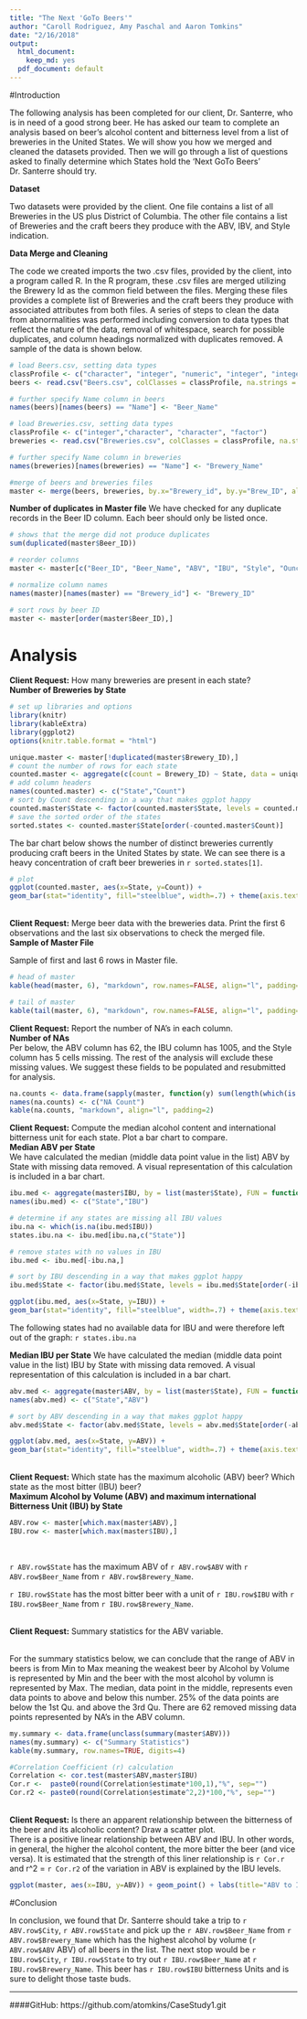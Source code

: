 ```yaml
---
title: "The Next 'GoTo Beers'"
author: "Caroll Rodriguez, Amy Paschal and Aaron Tomkins"
date: "2/16/2018"
output:
  html_document:
    keep_md: yes
  pdf_document: default
---
```

#Introduction
<p>The following analysis has been completed for our client, Dr. Santerre, who is in need of a good strong beer. He has asked our team to complete an analysis based on beer's alcohol content and bitterness level from a list of breweries in the United States. We will show you how we merged and cleaned the datasets provided. Then we will go through a list of questions asked to finally determine which States hold the 'Next GoTo Beers' Dr. Santerre should try.
</p>

<b>Dataset</b>
<p>Two datasets were provided by the client. One file contains a list of all Breweries in the US plus District of Columbia. 
The other file contains a list of Breweries and the craft beers they produce with the ABV, IBV, and Style indication.

<b>Data Merge and Cleaning</b>
<p>The code we created imports the two .csv files, provided by the client, into a program called R. In the R program, these .csv files are merged utilizing the Brewery Id as the common field between the files. 
Merging these files provides a complete list of Breweries and the craft beers they produce with associated attributes from both files. 
A series of steps to clean the data from abnormalities was performed including conversion to data types that reflect the nature of the data, removal of whitespace, search for possible duplicates, and column headings normalized with duplicates removed. A sample of the data is shown below.
</p>

```r
# load Beers.csv, setting data types
classProfile <- c("character", "integer", "numeric", "integer", "integer", "factor", "numeric")
beers <- read.csv("Beers.csv", colClasses = classProfile, na.strings = "", strip.white = TRUE)

# further specify Name column in beers
names(beers)[names(beers) == "Name"] <- "Beer_Name"

# load Breweries.csv, setting data types
classProfile <- c("integer","character", "character", "factor")
breweries <- read.csv("Breweries.csv", colClasses = classProfile, na.strings = "", strip.white = TRUE)

# further specify Name column in breweries
names(breweries)[names(breweries) == "Name"] <- "Brewery_Name"

#merge of beers and breweries files
master <- merge(beers, breweries, by.x="Brewery_id", by.y="Brew_ID", all=TRUE)
```

<b>Number of duplicates in Master file</b>
We have checked for any duplicate records in the Beer ID column. Each beer should only be listed once.
```r
# shows that the merge did not produce duplicates
sum(duplicated(master$Beer_ID)) 

# reorder columns
master <- master[c("Beer_ID", "Beer_Name", "ABV", "IBU", "Style", "Ounces", "Brewery_id", "Brewery_Name", "City", "State" )]

# normalize column names
names(master)[names(master) == "Brewery_id"] <- "Brewery_ID"

# sort rows by beer ID
master <- master[order(master$Beer_ID),]
```


# Analysis

<b>Client Request:</b> How many breweries are present in each state?
<br />
<b>Number of Breweries by State</b>


```r
# set up libraries and options
library(knitr)
library(kableExtra)
library(ggplot2)
options(knitr.table.format = "html") 

unique.master <- master[!duplicated(master$Brewery_ID),]
# count the number of rows for each state
counted.master <- aggregate(c(count = Brewery_ID) ~ State, data = unique.master, FUN = function(x){NROW(x)})
# add column headers
names(counted.master) <- c("State","Count")
# sort by Count descending in a way that makes ggplot happy
counted.master$State <- factor(counted.master$State, levels = counted.master$State[order(-counted.master$Count)])
# save the sorted order of the states
sorted.states <- counted.master$State[order(-counted.master$Count)]
```
<p>The bar chart below shows the number of distinct breweries currently producing craft beers in the United States by state. We can see there is a heavy concentration of craft beer breweries in `r sorted.states[1]`.</p>
```r
# plot
ggplot(counted.master, aes(x=State, y=Count)) +
geom_bar(stat="identity", fill="steelblue", width=.7) + theme(axis.text.x = element_text(angle = 90, hjust = 1)) + labs(title="Breweries by State", x ="State", y = "Number of Breweries")
```
</br>
<b>Client Request:</b> Merge beer data with the breweries data. Print the first 6 observations and the last six observations to check the merged file.</b>
<br/>
<b>Sample of Master File</b>

Sample of first and last 6 rows in Master file.
```r
# head of master
kable(head(master, 6), "markdown", row.names=FALSE, align="l", padding=2)

# tail of master
kable(tail(master, 6), "markdown", row.names=FALSE, align="l", padding=2)
```

<b>Client Request:</b> Report the number of NA's in each column.
<br/>
<b>Number of NAs</b>
<br/>
Per below, the ABV column has 62, the IBU column has 1005, and the Style column has 5 cells missing. The rest of the analysis will exclude these missing values. We suggest these fields to be populated and resubmitted for analysis.
```r
na.counts <- data.frame(sapply(master, function(y) sum(length(which(is.na(y))))))
names(na.counts) <- c("NA Count")
kable(na.counts, "markdown", align="l", padding=2)
```

<b>Client Request:</b> Compute the median alcohol content and international bitterness unit for each state. Plot a bar chart to compare.
<br/>
<b>Median ABV per State</b>
<br/>
We have calculated the median (middle data point value in the list) ABV by State with missing data removed. A visual representation of this calculation is included in a bar chart.
```r
ibu.med <- aggregate(master$IBU, by = list(master$State), FUN = function(x) median(x, na.rm = TRUE))
names(ibu.med) <- c("State","IBU")

# determine if any states are missing all IBU values
ibu.na <- which(is.na(ibu.med$IBU))
states.ibu.na <- ibu.med[ibu.na,c("State")]

# remove states with no values in IBU
ibu.med <- ibu.med[-ibu.na,]

# sort by IBU descending in a way that makes ggplot happy
ibu.med$State <- factor(ibu.med$State, levels = ibu.med$State[order(-ibu.med$IBU)])

ggplot(ibu.med, aes(x=State, y=IBU)) +
geom_bar(stat="identity", fill="steelblue", width=.7) + theme(axis.text.x = element_text(angle = 90, hjust = 1)) + labs(title="Median IBU by State", x ="State", y = "Median IBU")

```
<p>The following states had no available data for IBU and were therefore left out of the graph: `r states.ibu.na`</p>

<b>Median IBU per State</b>
We have calculated the median (middle data point value in the list) IBU by State with missing data removed. A visual representation of this calculation is included in a bar chart.
```r
abv.med <- aggregate(master$ABV, by = list(master$State), FUN = function(x) median(x, na.rm = TRUE))
names(abv.med) <- c("State","ABV")

# sort by ABV descending in a way that makes ggplot happy
abv.med$State <- factor(abv.med$State, levels = abv.med$State[order(-abv.med$ABV)])

ggplot(abv.med, aes(x=State, y=ABV)) +
geom_bar(stat="identity", fill="steelblue", width=.7) + theme(axis.text.x = element_text(angle = 90, hjust = 1)) + labs(title="Median ABV by State", x ="State", y = "Median ABV")
```
</br>
<b>Client Request:</b> Which state has the maximum alcoholic (ABV) beer? Which state as the most bitter (IBU) beer?
<br />
<b>Maximum Alcohol by Volume (ABV) and maximum international Bitterness Unit (IBU) by State</b>
```r
ABV.row <- master[which.max(master$ABV),]
IBU.row <- master[which.max(master$IBU),]
```
</br>
<p>`r ABV.row$State` has the maximum ABV of `r ABV.row$ABV` with `r ABV.row$Beer_Name` from `r ABV.row$Brewery_Name`. </p>
<p>`r IBU.row$State` has the most bitter beer with a unit of `r IBU.row$IBU` with `r IBU.row$Beer_Name` from `r IBU.row$Brewery_Name`. </P>
</br>
<b>Client Request:</b> Summary statistics for the ABV variable.
<br />
<br/>
<p>For the summary statistics below, we can conclude that the range of ABV in beers is from Min to Max meaning the weakest beer by Alcohol by Volume is represented by Min and the beer with the most alcohol by volumn is represented by Max. The median, data point in the middle, represents even data points to above and below this number. 25% of the data points are below the 1st Qu. and above the 3rd Qu. There are 62 removed missing data points represented by NA's in the ABV column.</p>
```r
my.summary <- data.frame(unclass(summary(master$ABV)))
names(my.summary) <- c("Summary Statistics")
kable(my.summary, row.names=TRUE, digits=4)

#Correlation Coefficient (r) calculation
Correlation <- cor.test(master$ABV,master$IBU)
Cor.r <-  paste0(round(Correlation$estimate*100,1),"%", sep="")
Cor.r2 <- paste0(round(Correlation$estimate^2,2)*100,"%", sep="")

```

<br/>
<b>Client Request:</b> Is there an apparent relationship between the bitterness of the beer and its alcoholic content? Draw a scatter plot.
<br /> 
There is a positive linear relationship between ABV and IBU. In other words, in general, the higher the alcohol content, the more bitter the beer (and vice versa). It is estimated that the strength of this liner relationship is `r Cor.r` and r^2 = `r Cor.r2` of the variation in ABV is explained by the IBU levels.
<br/>
```r
ggplot(master, aes(x=IBU, y=ABV)) + geom_point() + labs(title="ABV to IBU", x ="IBU", y = "ABV")
```


#Conclusion
<p>In conclusion, we found that Dr. Santerre should take a trip to `r ABV.row$City`, `r ABV.row$State` and pick up the `r ABV.row$Beer_Name` from `r ABV.row$Brewery_Name` which has the highest alcohol by volume (`r ABV.row$ABV` ABV) of all beers in the list. The next stop would be `r IBU.row$City`, `r IBU.row$State` to try out `r IBU.row$Beer_Name` at `r IBU.row$Brewery_Name`. This beer has `r IBU.row$IBU` bitterness Units and is sure to delight those taste buds. 

________________________________________________________________________________________________________________________________________________________________________           
####GitHub: https://github.com/atomkins/CaseStudy1.git
